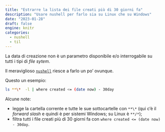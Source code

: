 ```yaml
---
title: "Estrarre la lista dei file creati più di 30 giorni fa"
description: "Usare nushell per farlo sia su Linux che su Windows"
date: "2023-01-28"
draft: false
engine: knitr
categories:
  - nushell
  - til
---
```


La data di creazione non è un parametro disponibile e/o interrogabile su tutti i tipi di _file sytem_.

Il meraviglioso [`nushell`](https://www.nushell.sh/) riesce a farlo un po' ovunque.

Questo un esempio:

```bash
ls **\*  -l | where created <= (date now) - 30day
```

Alcune note:

- legge la cartella corrente e tutte le sue sottocartelle con `**\*` (qui c'è il _forward slash_ e quindi è per sistemi Windows; su Linux è `**/*`);
- filtra tutti i file creati più di 30 giorni fa con `where created <= (date now) - 30day`.
